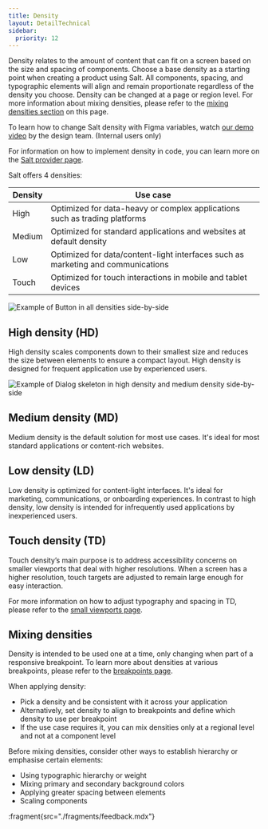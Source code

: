 ```yaml
---
title: Density
layout: DetailTechnical
sidebar:
  priority: 12
---
```


Density relates to the amount of content that can fit on a screen based on the size and spacing of components. Choose a base density as a starting point when creating a product using Salt. All components, spacing, and typographic elements will align and remain proportionate regardless of the density you choose. Density can be changed at a page or region level. For more information about mixing densities, please refer to the [mixing densities section](/salt/foundations/density/examples#mixing-densities) on this page. 

To learn how to change Salt density with Figma variables, watch [our demo video](https://techtube.prod.aws.jpmchase.net/#/videos/c7717cb0-4332-4cf0-9c8c-7f66e5eaf339) by the design team. (Internal users only)

For information on how to implement density in code, you can learn more on the [Salt provider page](/salt/components/salt-provider/examples#density). 

Salt offers 4 densities: 

| Density   | Use case                                                                                |
| --------- | --------------------------------------------------------------------------------------- |
| High      | Optimized for data-heavy or complex applications such as trading platforms              |
| Medium    | Optimized for standard applications and websites at default density                     |
| Low       | Optimized for data/content-light interfaces such as marketing and communications        |
| Touch     | Optimized for touch interactions in mobile and tablet devices                           |

<Image
  src="/img/foundations/density-buttons.png"
  alt="Example of Button in all densities side-by-side"
/>

## High density (HD)

High density scales components down to their smallest size and reduces the size between elements to ensure a compact layout. High density is designed for frequent application use by experienced users.

<Image
  src="/img/foundations/density-skeletons.png"
  alt="Example of Dialog skeleton in high density and medium density side-by-side"
/>

## Medium density (MD)

Medium density is the default solution for most use cases. It's ideal for most standard applications or content-rich websites.

## Low density (LD)

Low density is optimized for content-light interfaces. It's ideal for marketing, communications, or onboarding experiences. In contrast to high density, low density is intended for infrequently used applications by inexperienced users.

## Touch density (TD)

Touch density’s main purpose is to address accessibility concerns on smaller viewports that deal with higher resolutions. When a screen has a higher resolution, touch targets are adjusted to remain large enough for easy interaction. 

For more information on how to adjust typography and spacing in TD, please refer to the [small viewports page](/salt/foundations/small-viewports). 

## Mixing densities

Density is intended to be used one at a time, only changing when part of a responsive breakpoint. To learn more about densities at various breakpoints, please refer to the [breakpoints page](/salt/foundations/breakpoints).

When applying density:
- Pick a density and be consistent with it across your application
- Alternatively, set density to align to breakpoints and define which density to use per breakpoint
- If the use case requires it, you can mix densities only at a regional level and not at a component level

Before mixing densities, consider other ways to establish hierarchy or emphasise certain elements:
- Using typographic hierarchy or weight
- Mixing primary and secondary background colors
- Applying greater spacing between elements
- Scaling components

:fragment{src="./fragments/feedback.mdx"}
